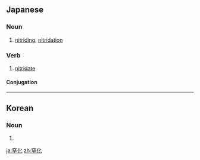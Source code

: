 ==Japanese==
{{wikipedia|lang=ja}}
{{ja-kanjitab|ちつ|k1=ちっ|か|yomi=on}}

===Noun===
{{ja-noun|ちっか}}

# [[nitriding]], [[nitridation]]

===Verb===
{{ja-verb-suru|ちっか}}

# [[nitridate]]

====Conjugation====
{{ja-suru|ちっか}}

----

==Korean==
{{ko-hanjatab|질|화}}

===Noun===
{{ko-noun|hj|hangeul=질화}}

# {{hanja form of|질화|[[nitriding]], [[nitridation]]}}

[[ja:窒化]]
[[zh:窒化]]
